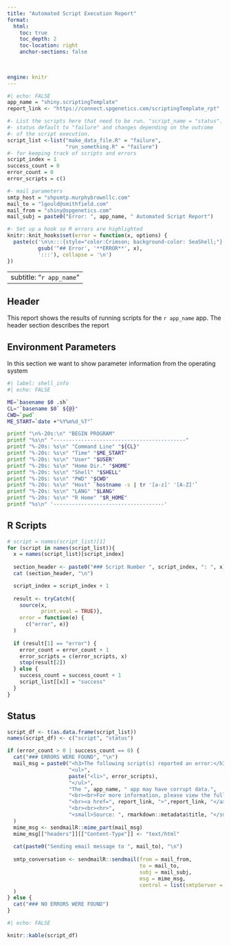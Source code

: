 ```yaml
---
title: "Automated Script Execution Report"
format:
  html:
    toc: true
    toc_depth: 2
    toc-location: right
    anchor-sections: false
  

    
engine: knitr
---
```


```r
#| echo: FALSE
app_name = "shiny.scriptingTemplate"
report_link <- "https://connect.spgenetics.com/scriptingTemplate_rpt"

#- List the scripts here that need to be run. "script_name = "status".
#- status default to "failure" and changes depending on the outcome
#- of the script execution.
script_list <-list("make_data_file.R" = "failure", 
                   "run_something.R" = "failure")
#- for keeping track of scripts and errors
script_index = 1
success_count = 0
error_count = 0
error_scripts = c()

#- mail parameters
smtp_host = "shpsmtp.murphybrownllc.com"
mail_to = "lgould@smithfield.com"
mail_from = "shiny@spgenetics.com"
mail_subj = paste0("Error: ", app_name, " Automated Script Report")

#- Set up a hook so R errors are highlighted
knitr::knit_hooks$set(error = function(x, options) { 
  paste(c('\n\n:::{style="color:Crimson; background-color: SeaShell;"}',
          gsub('^## Error', '**ERROR**', x),
          ':::'), collapse = '\n')
})

```

---
subtitle: "`r app_name`"
---

## Header

This report shows the results of running scripts for the `r app_name` app. The header section describes the report

## Environment Parameters

In this section we want to show parameter information from the operating system


```bash
#| label: shell_info
#| echo: FALSE

ME=`basename $0 .sh`
CL="`basename $0` ${@}"
CWD=`pwd`
ME_START=`date +"%Y%m%d_%T"`

printf "\n%-20s:\n" "BEGIN PROGRAM" 
printf "%s\n" "-------------------------------------------"
printf "%-20s: %s\n" "Command Line" "${CL}"
printf "%-20s: %s\n" "Time" "$ME_START"
printf "%-20s: %s\n" "User" "$USER"
printf "%-20s: %s\n" "Home Dir." "$HOME"
printf "%-20s: %s\n" "Shell" "$SHELL"
printf "%-20s: %s\n" "PWD" "$CWD"
printf "%-20s: %s\n" "Host" `hostname -s | tr '[a-z]' '[A-Z]'`
printf "%-20s: %s\n" "LANG" "$LANG"
printf "%-20s: %s\n" "R Home" "$R_HOME"
printf "%s\n" '------------------------------------'
```

## R Scripts

```r

# script = names(script_list)[1]
for (script in names(script_list)){
  x = names(script_list)[script_index]
  
  section_header <- paste0("### Script Number ", script_index, ": ", x)
  cat (section_header, "\n")

  script_index = script_index + 1
  
  result <- tryCatch({
    source(x,
           print.eval = TRUE)},
    error = function(e) {
      c("error", e)}
  )
  
  if (result[1] == "error") {
    error_count = error_count + 1
    error_scripts = c(error_scripts, x)
    stop(result[2])
  } else {
    success_count = success_count + 1
    script_list[[x]] = "success"
  }
}

```


## Status

```r
script_df <- t(as.data.frame(script_list))
names(script_df) <- c("script", "status")

if (error_count > 0 | success_count == 0) {
  cat("### ERRORS WERE FOUND", "\n")
  mail_msg = paste0("<h3>The following script(s) reported an error:</h3> ",
                    "<ul>",
                    paste("<li>", error_scripts),
                    "</ul>",
                    "The ", app_name, " app may have corrupt data.",
                    "<br><br>For more information, please view the full report at the following link:",
                    "<br><a href=", report_link, ">",report_link, "</a>",
                    "<br><br><hr>",
                    "<small>Source: ", rmarkdown::metadata$title, "</small>"
  )
  mime_msg <- sendmailR::mime_part(mail_msg)
  mime_msg[["headers"]][["Content-Type"]] <- "text/html"
  
  cat(paste0("Sending email message to ", mail_to), "\n")
  
  smtp_conversation <- sendmailR::sendmail(from = mail_from,
                                           to = mail_to,
                                           subj = mail_subj,
                                           msg = mime_msg,
                                           control = list(smtpServer = smtp_host, verbose = FALSE)
  )
} else {
  cat("### NO ERRORS WERE FOUND")
}
```

```r
#| echo: FALSE

knitr::kable(script_df)
```

